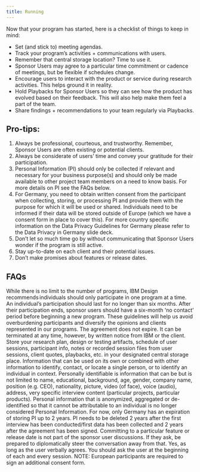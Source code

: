 ```yaml
---
title: Running
---
```


<PageDescription>

Now that your program has started, here is a checklist of things to keep in
mind:

</PageDescription>

<Row className="bullets">
<Column colMd={7} colLg={7}>

- Set (and stick to) meeting agendas.
- Track your program’s activities + communications with users.
- Remember that central storage location? Time to use it.
- Sponsor Users may agree to a particular time commitment or cadence of meetings, but be flexible if schedules change.
- Encourage users to interact with the product or service during research activities. This helps ground it in reality.
- Hold Playbacks for Sponsor Users so they can see how the product has evolved based on their feedback. This will also help make them feel a part of the team.
- Share findings + recommendations to your team regularly via Playbacks.

</Column>
</Row>

## Pro-tips:

1. Always be professional, courteous, and trustworthy. Remember, Sponsor Users are often existing or potential clients.
2. Always be considerate of users’ time and convey your gratitude for their participation.
3. Personal Information (PI) should only be collected if relevant and necessary for your business purpose(s) and should only be made available to other project team members on a need to know basis. For more details on PI see the FAQs below.
4. For Germany, you need to obtain written consent from the participant when collecting, storing, or processing PI and provide them with the purpose for which it will be used or shared. Individuals need to be informed if their data will be stored outside of Europe (which we have a consent form in place to cover this). For more country specific information on the Data Privacy Guidelines for Germany please refer to the Data Privacy in Germany slide deck.
5. Don’t let so much time go by without communicating that Sponsor Users wonder if the program is still active.
6. Stay up-to-date on each client and their potential issues.
7. Don’t make promises about features or release dates.

## FAQs

<Accordion>
  <AccordionItem
    className="bx--type-body-long-02"
    title="Is there a limit on how many programs a Sponsor User can participate in?"
  >
    While there is no limit to the number of programs, IBM Design
    recommends individuals should only participate in one program at a time. An
    individual’s participation should last for no longer than six months. After
    their participation ends, sponsor users should have a six-month ‘no contact’
    period before beginning a new program. These guidelines will help us avoid
    overburdening participants and diversify the opinions and clients
    represented in our programs.
  </AccordionItem>
</Accordion>

<Accordion>
  <AccordionItem
    className="bx--type-body-long-02"
    title="Does the feedback agreement have an expiration date?"
  >
    The agreement does not expire. It can be terminated at any time, however, by
    written notice from IBM or the client.
  </AccordionItem>
</Accordion>

<Accordion>
  <AccordionItem
    className="bx--type-body-long-02"
    title="What information should I track?"
  >
    Store your research plan, design or testing artifacts, schedule of user
    sessions, participant info, notes or recorded session files from user
    sessions, client quotes, playbacks, etc. in your designated central storage
    place.
  </AccordionItem>
</Accordion>

<Accordion>
  <AccordionItem
    className="bx--type-body-long-02"
    title="What type of research information is considered PI (personal information)?"
  >
    Information that can be used on its own or combined with other information
    to identify, contact, or locate a single person, or to identify an
    individual in context. Personally identifiable is information that can be
    but is not limited to name, educational, background, age, gender, company
    name, position (e.g. CEO), nationality, picture, video (of face), voice
    (audio), address, very specific interview content (particular projects,
    particular products).
  </AccordionItem>
</Accordion>

<Accordion>
  <AccordionItem
    className="bx--type-body-long-02"
    title="What is anonymization of PI data?"
  >
    Personal information that is anonymized, aggregated or de-identified so that
    it cannot be attributable to an individual is no longer considered Personal
    Information.
  </AccordionItem>
</Accordion>

<Accordion>
  <AccordionItem
    className="bx--type-body-long-02"
    title="Is there an expiration on how long we can store PI?"
  >
    For now, only Germany has an expiration of storing PI up to 2 years. PI
    needs to be deleted 2 years after the first interview has been
    conducted/first data has been collected and 2 years after the agreement has
    been signed.
  </AccordionItem>
</Accordion>

<Accordion>
  <AccordionItem
    className="bx--type-body-long-02"
    title="What do I do if a customer asks me about features or release dates?"
  >
    Committing to a particular feature or release date is not part of the
    sponsor user discussions. If they ask, be prepared to diplomatically steer
    the conversation away from that.
  </AccordionItem>
</Accordion>

<Accordion>
  <AccordionItem
    className="bx--type-body-long-02"
    title="Are we allowed to record sessions with users?"
  >
    Yes, as long as the user verbally agrees. You should ask the user at the
    beginning of each and every session. NOTE: European participants are
    required to sign an additional consent form.
  </AccordionItem>
</Accordion>
